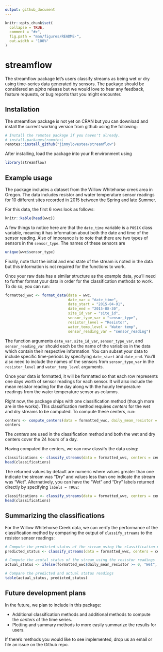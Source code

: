 ```yaml
---
output: github_document
---
```


<!-- README.md is generated from README.Rmd. Please edit that file -->

```r
knitr::opts_chunk$set(
  collapse = TRUE,
  comment = "#>",
  fig.path = "man/figures/README-",
  out.width = "100%"
)
```
# streamflow

The streamflow package let's users classify streams as being wet or dry using time-series data generated by sensors. The package should be considered an _alpha_ release but we would love to hear any feedback, feature requests, or bug reports that you might encounter. 

## Installation

The streamflow package is not yet on CRAN but you can download and install the current working version from github using the following:

```r
# Install the remotes package if you haven't already.
# install.packages(remotes)
remotes::install_github("jimmylovestea/streamflow")
```

After installing, load the package into your R environment using

```r
library(streamflow)
```


## Example usage

The package includes a dataset from the Willow Whitehorse creek area in Oregon. The data includes resistor and water temperature sensor readings for 10 different sites recorded in 2015 between the Spring and late Summer.

For this data, the first 6 rows look as follows:

```r
knitr::kable(head(wwc))
```

A few things to notice here are that the `date_time` variable is a `POSIX` class variable, meaning it has information about both the date and time of the sensor reading. Also of imporance is to note that there are two types of sensors in the `sensor_type`. The names of these sensors are

```r
unique(wwc$sensor_type)
```

Finally, note that the initial and end state of the stream is noted in the data but this information is not required for the functions to work.

Once your raw data has a similar structure as the example data, you'll need to further format your data in order for the classification methods to work. To do so, you can run:

```r
formatted_wwc <- format_data(data = wwc,
                             date_var = "date_time",
                             date_start = "2015-04-01",
                             date_end = "2015-08-30",
                             site_id_var = "site_id",
                             sensor_type_var = "sensor_type",
                             resistor_level = "Resistor",
                             water_temp_level = "Water temp",
                             sensor_reading_var = "sensor_reading")
```

The function arguments `date_var`, `site_id_var`, `sensor_type_var`, and `sensor_reading_var` should each be the name of the variables in the data which contain their respective information. You can subset your data to include specific time-periods by specifying `date_start` and `date_end`. You'll also need to include the names of the sensors from `sensor_type_var` in the `resistor_level` and `water_temp_level` arguments.

Once your data is formatted, it will be formatted so that each row represents one days worth of sensor readings for each sensor. It will also include the mean resistor reading for the day along with the hourly temperature readings from the water temperature sensor as columns.

Right now, the package ships with one classification method (though more are in the works). This classification method requires _centers_ for the wet and dry streams to be computed. To compute these centers, run:

```r
centers <- compute_centers(data = formatted_wwc, daily_mean_resistor = "daily_mean_resistor")
centers
```

The _centers_ are used in the classification method and both the wet and dry centers cover the 24 hours of a day.

Having computed the centers, we can now classify the data using:

```r
classifications <- classify_streams(data = formatted_wwc, centers = centers)
head(classifications)
```

The returned values by default are numeric where values greater than one indicate the stream was "Dry" and values less than one indicate the stream was "Wet". Alternatively, you can have the "Wet" and "Dry" labels returned directly by specifying `labels = TRUE`:

```r
classifications <- classify_streams(data = formatted_wwc, centers = centers, labels = TRUE)
head(classifications)
```

## Summarizing the classifications

For the Willow Whitehorse Creek data, we can verify the performance of the classification method by comparing the output of `classify_streams` to the resistor sensor readings:

```r
# Compute the predicted status of the stream using the classification method
predicted_status <- classify_streams(data = formatted_wwc, centers = centers, labels = TRUE)

# Compute the acutal status of the stream using the resistor readings
actual_status <- ifelse(formatted_wwc$daily_mean_resistor >= 0, "Wet", "Dry")

# Compare the predicted and actual status readings
table(actual_status, predicted_status)
```

## Future development plans

In the future, we plan to include in this package:

- Additional classification methods and additional methods to compute the _centers_ of the time series.
- Plotting and summary methods to more easily summarize the results for users.

If there's methods you would like to see implemented, drop us an email or file an issue on the Github repo.
